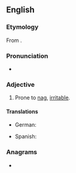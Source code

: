 ==English==

===Etymology===
From {{suffix|en|nag|y}}.

===Pronunciation===
* {{IPA|en|/ˈnæɡiː/}}

===Adjective===
{{en-adj|er}}

# {{lb|en|informal}} Prone to [[nag]], [[irritable]].

====Translations====
{{trans-top|Prone to nag}}
* German: {{t|de|nörglerisch}}
{{trans-mid}}
* Spanish: {{t|es|regodeón}}
{{trans-bottom}}

===Anagrams===
* {{anagrams|en|a=aggny|Gnagy}}